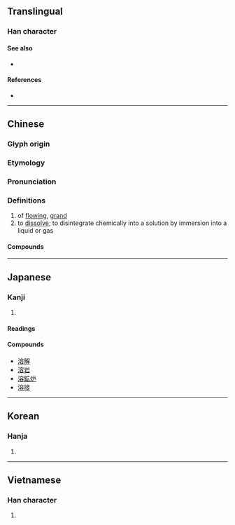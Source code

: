 {{also|浴}}
{{character info/new}}
==Translingual==

===Han character===
{{Han char|rn=85|rad=水|as=10|sn=13|four=33168|canj=EJCR|ids=⿰氵容}}

====See also====
* {{l|mul|浴}} <!-- visually similar: differs in just one component -->

====References====
* {{Han ref|kx=0641.040|dkj=17983|dj=1048.120|hdz=31708.090|uh=6EB6|ud=28342|bh=B7BB|bd=47035}}

----

==Chinese==
{{zh-forms}}

===Glyph origin===
{{Han etym}}
{{Han compound|水|alt1=氵|t1=water|容|ls=psc|c1=s|c2=p}}

===Etymology===
{{rfe|zh|What relation is there between [[融]], [[鎔]], [[熔]], and [[溶]]?}}

===Pronunciation===
{{zh-pron
|m=róng
|c=jung4
|h=pfs=yùng
|md=
|mn=qz,tw,xm:iûⁿ/zz:iôⁿ/iông
|mn_note=iûⁿ/iôⁿ - vernacular; iông - literary
|w=
|mc=y
|oc=y
|cat=v
}}

===Definitions===
{{zh-hanzi}}
# of [[flowing]], [[grand]]
# to [[dissolve]]; to disintegrate chemically into a solution by immersion into a liquid or gas

====Compounds====
{{zh-der|岩溶|可溶性|沇溶|溶㵝|液態溶液|溶劑|溶蝕|溶化|溶解度|溶氧量|溶解|暖溶溶|溶媒|溶合|溶入|氣態溶液|真溶液|溶解熱|澒溶|溶溶蕩蕩|溶溶洩洩|溶溶|溶液|溶質|溶溶脈脈|汗溶溶|飽和溶液}}

----

==Japanese==

===Kanji===
{{ja-kanji|grade=c|rs=水10}}

# {{defn|lang=ja|sort=水10}}

====Readings====
{{ja-readings
|goon=ゆう
|kanon=よう
|kun=と-く, と-かす, と-ける
}}

====Compounds====
* [[溶解]]
* [[溶岩]]
* [[溶鉱炉]]
* [[溶接]]

----

==Korean==

===Hanja===
{{ko-hanja|hangeul=용|eumhun=|rv=yong|mr=yong|y=yong}}

# {{defn|lang=ko|sort=水10}}

----

==Vietnamese==

===Han character===
{{vi-readings|rs=水10| hanviet = [[ròng]], [[dung]], [[giong]], [[dong]]}}

# {{defn|lang=vi|sort=水10}}